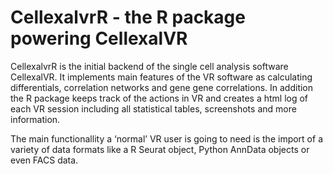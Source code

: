 # CellexalvrR - the R package powering CellexalVR

CellexalvrR is the initial backend of the single cell analysis software CellexalVR.
It implements main features of the VR software as calculating differentials, correlation networks and gene gene correlations. In addition the R package keeps track of the actions in VR and creates a html log of each VR session including all statistical tables, screenshots and more information.

The main functionallity a 'normal' VR user is going to need is the import of a variety of data formats like a R Seurat object, Python AnnData objects or even FACS data.


